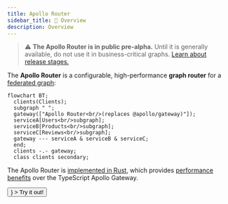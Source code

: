 ```yaml
---
title: Apollo Router
sidebar_title: 🔭 Overview
description: Overview
---
```



> ⚠️ **The Apollo Router is in public pre-alpha.** Until it is generally available, do not use it in business-critical graphs. [Learn about release stages.](https://www.apollographql.com/docs/resources/release-stages/#open-source-release-stages)

The **Apollo Router** is a configurable, high-performance **graph router** for a [federated graph](https://www.apollographql.com/docs/federation/):

```mermaid
flowchart BT;
  clients(Clients);
  subgraph " ";
  gateway(["Apollo Router<br/>(replaces @apollo/gateway)"]);
  serviceA[Users<br/>subgraph];
  serviceB[Products<br/>subgraph];
  serviceC[Reviews<br/>subgraph];
  gateway --- serviceA & serviceB & serviceC;
  end;
  clients -.- gateway;
  class clients secondary;
```

The Apollo Router is [implemented in Rust](https://github.com/apollographql/router), which provides [performance benefits](https://www.apollographql.com/blog/announcement/backend/apollo-router-our-graphql-federation-runtime-in-rust/) over the TypeScript Apollo Gateway.

<p>
  <Button
    size="default"
    color={colors.primary}
    as={<Link to="/quickstart/" />}
  >
    Try it out!
  </Button>
</p>
